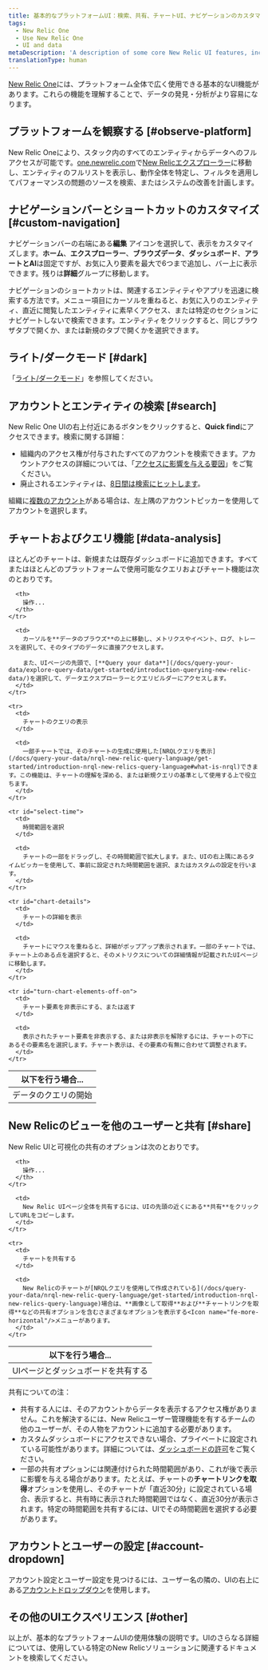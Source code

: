 ```yaml
---
title: 基本的なプラットフォームUI：検索、共有、チャートUI、ナビゲーションのカスタマイズなど
tags:
  - New Relic One
  - Use New Relic One
  - UI and data
metaDescription: 'A description of some core New Relic UI features, including chart features, search features, sharing options, account selection, and more.'
translationType: human
---
```


[New Relic One](/docs/new-relic-one-overview)には、プラットフォーム全体で広く使用できる基本的なUI機能があります。これらの機能を理解することで、データの発見・分析がより容易になります。

## プラットフォームを観察する [#observe-platform]

New Relic Oneにより、スタック内のすべてのエンティティからデータへのフルアクセスが可能です。[one.newrelic.com](/docs/new-relic-one/use-new-relic-one/core-concepts/entity-explorer-view-performance-across-apps-services-hosts)で[New Relicエクスプローラー](https://one.newrelic.com)に移動し、エンティティのフルリストを表示し、動作全体を特定し、フィルタを適用してパフォーマンスの問題のソースを検索、またはシステムの改善を計画します。

## ナビゲーションバーとショートカットのカスタマイズ [#custom-navigation]

ナビゲーションバーの右端にある**編集** <Icon name="fe-edit-2"/>アイコンを選択して、表示をカスタマイズします。**ホーム**、**エクスプローラー**、**ブラウズデータ**、**ダッシュボード**、**アラートとAI**は固定ですが、お気に入り要素を最大で6つまで追加し、バー上に表示できます。残りは**詳細**グループに移動します。

ナビゲーションのショートカットは、関連するエンティティやアプリを迅速に検索する方法です。メニュー項目にカーソルを重ねると、お気に入りのエンティティ、直近に閲覧したエンティティに素早くアクセス、または特定のセクションにナビゲートしないで検索できます。エンティティをクリックすると、同じブラウザタブで開くか、または新規のタブで開くかを選択できます。

## ライト/ダークモード [#dark]

「[ライト/ダークモード](/docs/using-new-relic/welcome-new-relic/get-started/view-our-ui-dark-mode)」を参照してください。

## アカウントとエンティティの検索 [#search]

New Relic One UIの右上付近にある<Icon name="fe-search"/>ボタンをクリックすると、**Quick find**にアクセスできます。検索に関する詳細：

* 組織内のアクセス権が付与されたすべてのアカウントを検索できます。アカウントアクセスの詳細については、「[アクセスに影響を与える要因](/docs/accounts/accounts-billing/general-account-settings/factors-affecting-access-features-data#account-access)」をご覧ください。
* 廃止されるエンティティは、[8日間は検索にヒットします](/docs/new-relic-one-entity-explorer#data-retention)。

組織に[複数のアカウント](/docs/accounts/accounts-billing/general-account-settings/factors-affecting-access-features-data)がある場合は、左上隅のアカウントピッカーを使用してアカウントを選択します。

## チャートおよびクエリ機能 [#data-analysis]

ほとんどのチャートは、新規または既存ダッシュボードに追加できます。すべてまたはほとんどのプラットフォームで使用可能なクエリおよびチャート機能は次のとおりです。

<table>
  <thead>
    <tr>
      <th width={250}>
        以下を行う場合...
      </th>

      <th>
        操作...
      </th>
    </tr>
  </thead>

  <tbody>
    <tr>
      <td>
        データのクエリの開始
      </td>

      <td>
        カーソルを**データのブラウズ**の上に移動し、メトリクスやイベント、ログ、トレースを選択して、そのタイプのデータに直接アクセスします。

        また、UIページの先頭で、[**Query your data**](/docs/query-your-data/explore-query-data/get-started/introduction-querying-new-relic-data/)を選択して、データエクスプローラーとクエリビルダーにアクセスします。
      </td>
    </tr>

    <tr>
      <td>
        チャートのクエリの表示
      </td>

      <td>
        一部チャートでは、そのチャートの生成に使用した[NRQLクエリを表示](/docs/query-your-data/nrql-new-relic-query-language/get-started/introduction-nrql-new-relics-query-language#what-is-nrql)できます。この機能は、チャートの理解を深める、または新規クエリの基準として使用する上で役立ちます。
      </td>
    </tr>

    <tr id="select-time">
      <td>
        時間範囲を選択
      </td>

      <td>
        チャートの一部をドラッグし、その時間範囲で拡大します。また、UIの右上隅にあるタイムピッカーを使用して、事前に設定された時間範囲を選択、またはカスタムの設定を行います。
      </td>
    </tr>

    <tr id="chart-details">
      <td>
        チャートの詳細を表示
      </td>

      <td>
        チャートにマウスを重ねると、詳細がポップアップ表示されます。一部のチャートでは、チャート上のある点を選択すると、そのメトリクスについての詳細情報が記載されたUIページに移動します。
      </td>
    </tr>

    <tr id="turn-chart-elements-off-on">
      <td>
        チャート要素を非表示にする、または返す
      </td>

      <td>
        表示されたチャート要素を非表示する、または非表示を解除するには、チャートの下にあるその要素名を選択します。チャート表示は、その要素の有無に合わせて調整されます。
      </td>
    </tr>
  </tbody>
</table>

## New Relicのビューを他のユーザーと共有 [#share]

New Relic UIと可視化の共有のオプションは次のとおりです。

<table>
  <thead>
    <tr>
      <th width={250}>
        以下を行う場合...
      </th>

      <th>
        操作...
      </th>
    </tr>
  </thead>

  <tbody>
    <tr>
      <td id="permalink">
        UIページとダッシュボードを共有する
      </td>

      <td>
        New Relic UIページ全体を共有するには、UIの先頭の近くにある**共有**をクリックしてURLをコピーします。
      </td>
    </tr>

    <tr>
      <td>
        チャートを共有する
      </td>

      <td>
        New Relicのチャートが[NRQLクエリを使用して作成されている](/docs/query-your-data/nrql-new-relic-query-language/get-started/introduction-nrql-new-relics-query-language)場合は、**画像として取得**および**チャートリンクを取得**などの共有オプションを含むさまざまなオプションを表示する<Icon name="fe-more-horizontal"/>メニューがあります。
      </td>
    </tr>
  </tbody>
</table>

共有についての注：

* 共有する人には、そのアカウントからデータを表示するアクセス権がありません。これを解決するには、New Relicユーザー管理機能を有するチームの他のユーザーが、その人物をアカウントに追加する必要があります。
* カスタムダッシュボードにアクセスできない場合、プライベートに設定されている可能性があります。詳細については、[ダッシュボードの許可](/docs/query-your-data/explore-query-data/dashboards/introduction-dashboards#dashboards-permissions)をご覧ください。
* 一部の共有オプションには関連付けられた時間範囲があり、これが後で表示に影響を与える場合があります。たとえば、チャートの**チャートリンクを取得**オプションを使用し、そのチャートが「直近30分」に設定されている場合、表示すると、共有時に表示された時間範囲ではなく、直近30分が表示されます。特定の時間範囲を共有するには、UIでその時間範囲を選択する必要があります。

## アカウントとユーザーの設定 [#account-dropdown]

アカウント設定とユーザー設定を見つけるには、ユーザー名の隣の、UIの右上にある[アカウントドロップダウン](/docs/using-new-relic/welcome-new-relic/get-started/glossary#account-dropdown)を使用します。

## その他のUIエクスペリエンス [#other]

以上が、基本的なプラットフォームUIの使用体験の説明です。UIのさらなる詳細については、使用している特定のNew Relicソリューションに関連するドキュメントを検索してください。